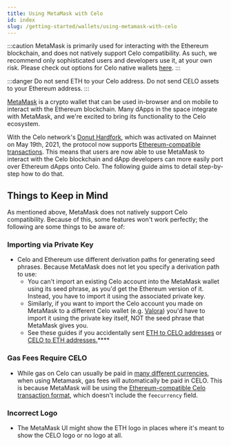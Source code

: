 ```yaml
---
title: Using MetaMask with Celo
id: index
slug: /getting-started/wallets/using-metamask-with-celo
---
```


:::caution
MetaMask is primarily used for interacting with the Ethereum blockchain, and does not natively support Celo compatibility. As such, we recommend only sophisticated users and developers use it, at your own risk. Please check out options for Celo native wallets [here](getting-started/wallets/index.md).
:::

:::danger
Do not send ETH to your Celo address. Do not send CELO assets to your Ethereum address.
:::

[MetaMask](https://metamask.io/) is a crypto wallet that can be used in-browser and on mobile to interact with the Ethereum blockchain. Many dApps in the space integrate with MetaMask, and we're excited to bring its functionality to the Celo ecosystem.

With the Celo network's [Donut Hardfork](https://github.com/celo-org/celo-proposals/blob/master/CIPs/cip-0027.md), which was activated on Mainnet on May 19th, 2021, the protocol now supports [Ethereum-compatible transactions](https://github.com/celo-org/celo-proposals/blob/master/CIPs/cip-0035.md). This means that users are now able to use MetaMask to interact with the Celo blockchain and dApp developers can more easily port over Ethereum dApps onto Celo. The following guide aims to detail step-by-step how to do that.

## **Things to Keep in Mind**

As mentioned above, MetaMask does not natively support Celo compatibility. Because of this, some features won't work perfectly; the following are some things to be aware of:

### **Importing via Private Key**

* Celo and Ethereum use different derivation paths for generating seed phrases. Because MetaMask does not let you specify a derivation path to use:
  * You can't import an existing Celo account into the MetaMask wallet using its seed phrase, as you'd get the Ethereum version of it. Instead, you have to import it using the associated private key.
  * Similarly, if you want to import the Celo account you made on MetaMask to a different Celo wallet \(e.g. [Valora](https://valoraapp.com/)\) you'd have to import it using the private key itself, NOT the seed phrase that MetaMask gives you.
  * See these guides if you accidentally sent [ETH to CELO addresses](celo-holder-guide/celo-recovery.md) or [CELO to ETH addresses.](celo-holder-guide/eth-recovery.md)\*\*\*\*

### Gas Fees Require CELO

* While gas on Celo can usually be paid in [many different currencies](/celo-codebase/protocol/transactions/erc20-transaction-fees), when using Metamask, gas fees will automatically be paid in CELO. This is because MetaMask will be using the [Ethereum-compatible Celo transaction format](https://github.com/celo-org/celo-proposals/blob/master/CIPs/cip-0035.md), which doesn't include the `feecurrency` field.

### Incorrect Logo

* The MetaMask UI might show the ETH logo in places where it's meant to show the CELO logo or no logo at all.
